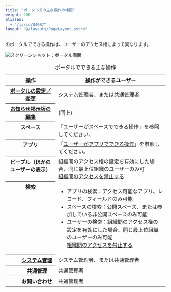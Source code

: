 ```yaml
---
title: "ポータルでの主な操作の権限"
weight: 200
aliases:
  - "/ja/id/04067"
layout: "@/layouts/PageLayout.astro"
---
```




<Kintone />のポータルでできる操作は、ユーザーのアクセス権によって異なります。

<Img src="/k/kintone/img-ja/portal_rights01.png" alt="スクリーンショット：ポータル画面" />

<table>
<caption>ポータルでできる主な操作</caption>
    <thead>
        <tr>
            <th colspan="2" style="text-align: center;">操作</th>
            <th style="text-align: center; ">操作ができるユーザー</th>
        </tr>
    </thead>
    <tbody>
        <tr>
            <th colspan="2" style="vertical-align: top;"><a href="/k/ja/id/04069.html">ポータルの設定／変更</a></th>
            <td><Kintone />システム管理者、または<Slash />共通管理者</td>
        </tr>
        <tr>
            <th colspan="2" style="vertical-align: top;"><a href="/k/ja/id/04070.html">お知らせ掲示板の編集</a></th>
            <td>(同上)</td>
        </tr>
        <tr>
            <th colspan="2" style="vertical-align: top;">スペース</th>
            <td>「<a href="/k/ja/id/040705.html">ユーザーがスペースでできる操作</a>」を参照してください。</td>
        </tr>
        <tr>
            <th colspan="2" style="vertical-align: top;">アプリ</th>
            <td>「<a href="/k/ja/id/040590.html">ユーザーがアプリでできる操作</a>」を参照してください。</td>
        </tr>
        <tr>
            <th colspan="2" style="vertical-align: top;">ピープル（ほかのユーザーの表示）</th>
            <td>
              組織間のアクセス権の設定を有効にした場合、同じ最上位組織のユーザーのみ可<br />
              <a href="/general/ja/id/020164.html">組織間のアクセスを禁止する</a>
            </td>
        </tr>
        <tr>
            <th colspan="2" style="vertical-align: top;">検索</th>
            <td>
              <ul>
                <li>アプリの検索：アクセス可能なアプリ、レコード、フィールドのみ可能</li>
                <li>スペースの検索：公開スペース、または参加している非公開スペースのみ可能</li>
                <li>
                  ユーザーの検索：組織間のアクセス権の設定を有効にした場合、同じ最上位組織のユーザーのみ可能<br />
                  <a href="/general/ja/id/020164.html">組織間のアクセスを禁止する</a>
                </li>
              </ul>
            </td>
        </tr>
        <tr>
            <th colspan="1" style="vertical-align: top;; width: 8%;"><img src="/k/img-ja/portal_rights03.png" alt="" /></th>
            <th style="vertical-align: top;"><a href="/k/ja/id/04046.html"><Kintone />システム管理</a></th>
            <td><Kintone />システム管理者、または<Slash />共通管理者</td>
        </tr>
        <tr>
            <th colspan="1" style="vertical-align: top;; width: 8%;"><img src="/k/img-ja/portal_rights03.png" alt="" /></th>
            <th style="vertical-align: top;"><Slash />共通管理</th>
            <td><Slash />共通管理者</td>
        </tr>
        <tr>
            <th colspan="1" style="vertical-align: top;; width: 8%;"><img src="/k/img-ja/portal_rights02.png" alt="" /></th>
            <th style="vertical-align: top;">お問い合わせ</th>
            <td><Slash />共通管理者</td>
        </tr>
    </tbody>
</table>

